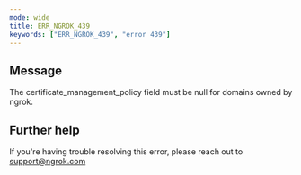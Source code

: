 ```yaml
---
mode: wide
title: ERR_NGROK_439
keywords: ["ERR_NGROK_439", "error 439"]
---
```


## Message

The certificate_management_policy field must be null for domains owned by ngrok.

## Further help

If you're having trouble resolving this error, please reach out to [support@ngrok.com](mailto:support@ngrok.com?subject=Help%20with%20ERR_NGROK_439)
